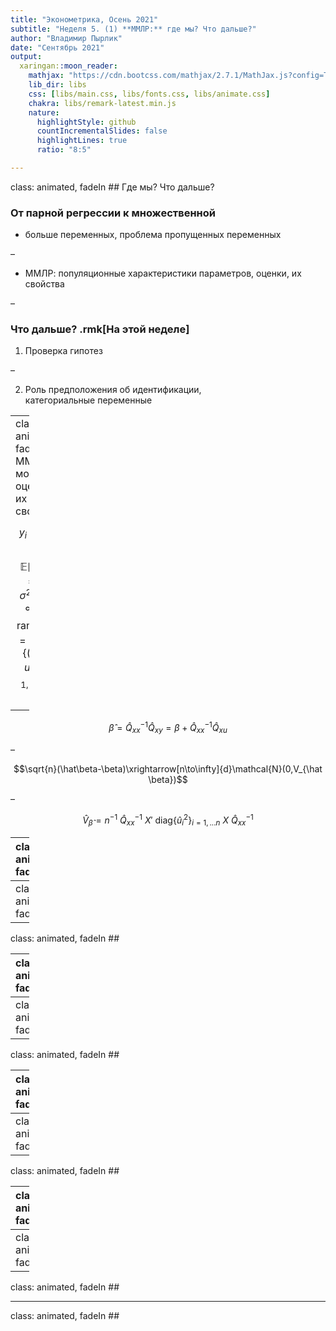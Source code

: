```yaml
---
title: "Эконометрика, Осень 2021"
subtitle: "Неделя 5. (1) **ММЛР:** где мы? Что дальше?"
author: "Владимир Пырлик"
date: "Сентябрь 2021"
output:
  xaringan::moon_reader:
    mathjax: "https://cdn.bootcss.com/mathjax/2.7.1/MathJax.js?config=TeX-MML-AM_HTMLorMML"
    lib_dir: libs
    css: [libs/main.css, libs/fonts.css, libs/animate.css]
    chakra: libs/remark-latest.min.js
    nature:
      highlightStyle: github
      countIncrementalSlides: false
      highlightLines: true
      ratio: "8:5"

---
```

class: animated, fadeIn
## Где мы? Что дальше?

### От парной регрессии к множественной

 - больше переменных, проблема пропущенных переменных
 
--

 - ММЛР: популяционные характеристики параметров, оценки, их свойства

--

### Что дальше? .rmk[На этой неделе]

 1. Проверка гипотез

--

 2. Роль предположения об идентификации,</br>категориальные переменные


---
class: animated, fadeIn
## ММЛР: модель, оценки, их свойства

$$y_i = x_i'\beta+u_i,$$
$$\mathbb{E}[u_i|x_i]=0,\;\sigma^2(x)<\infty\;\forall x,$$
$$\text{rank}\:Q_{xx}=k+1,\;\{(y_i,x_i,u_i)\}_{i=1,...n}\sim\text{i.i.d.}$$

--

$$\hat\beta = \hat Q_{xx}^{-1}\hat Q_{xy} = \beta + \hat Q_{xx}^{-1} \hat Q_{xu}$$

--

$$\sqrt{n}(\hat\beta-\beta)\xrightarrow[n\to\infty]{d}\mathcal{N}(0,V_{\hat \beta})$$

--

$$\hat V_{\hat\beta}=n^{-1}\:\hat{Q}_{xx}^{-1}\:X'\:\text{diag}\{\hat u_i^2\}_{i=1,...n}\:X\:\hat{Q}_{xx}^{-1}$$

---
class: animated, fadeIn
## 

---
class: animated, fadeIn
## 

---
class: animated, fadeIn
## 

---
class: animated, fadeIn
## 

---
class: animated, fadeIn
## 

---
class: animated, fadeIn
## 

---
class: animated, fadeIn
## 

---
class: animated, fadeIn
## 

---
class: animated, fadeIn
## 

---
class: animated, fadeIn
## 

---
class: animated, fadeIn
## 

---
class: animated, fadeIn
## 

---
class: animated, fadeIn
## 

